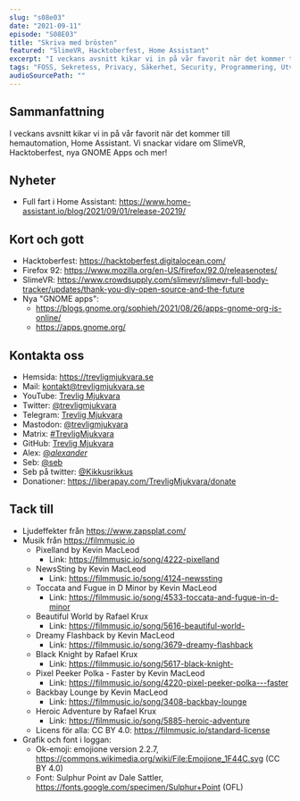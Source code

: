 ```yaml
---
slug: "s08e03"
date: "2021-09-11"
episode: "S08E03"
title: "Skriva med brösten"
featured: "SlimeVR, Hacktoberfest, Home Assistant"
excerpt: "I veckans avsnitt kikar vi in på vår favorit när det kommer till hemautomation, Home Assistant. Vi snackar vidare om SlimeVR, Hacktoberfest, nya GNOME Apps och mer!"
tags: "FOSS, Sekretess, Privacy, Säkerhet, Security, Programmering, Utveckling, Mjukvara, Technology, Linux, Open Source, Home Assistant, Hacktoberfest, Digital Ocean, SlimeVR, GNOME"
audioSourcePath: ""
---
```


## Sammanfattning

I veckans avsnitt kikar vi in på vår favorit när det kommer till hemautomation, Home Assistant. Vi snackar vidare om SlimeVR, Hacktoberfest, nya GNOME Apps och mer!

## Nyheter

- Full fart i Home Assistant: https://www.home-assistant.io/blog/2021/09/01/release-20219/

## Kort och gott

- Hacktoberfest: https://hacktoberfest.digitalocean.com/
- Firefox 92: https://www.mozilla.org/en-US/firefox/92.0/releasenotes/
- SlimeVR: https://www.crowdsupply.com/slimevr/slimevr-full-body-tracker/updates/thank-you-diy-open-source-and-the-future
- Nya "GNOME apps":
  - https://blogs.gnome.org/sophieh/2021/08/26/apps-gnome-org-is-online/
  - https://apps.gnome.org/

## Kontakta oss

- Hemsida: https://trevligmjukvara.se
- Mail: kontakt@trevligmjukvara.se
- YouTube: [Trevlig Mjukvara](https://www.youtube.com/channel/UCRVmpkj-XM6UhUCjGiL3hhQ)
- Twitter: [@trevligmjukvara](https://twitter.com/trevligmjukvara)
- Telegram: [Trevlig Mjukvara](https://t.me/trevligmjukvara)
- Mastodon: [@trevligmjukvara](https://fikaverse.club/@trevligmjukvara)
- Matrix: [#TrevligMjukvara](https://matrix.to/#/%23TrevligMjukvara:matrix.org)
- GitHub: [Trevlig Mjukvara](https://github.com/trevligmjukvara)
- Alex: [@_alexander_](https://mastodon.online/@_alexander_)
- Seb: [@seb](https://social.gelotte.dev/@seb)
- Seb på twitter: [@Kikkusrikkus](https://twitter.com/Kikkusrikkus)
- Donationer: https://liberapay.com/TrevligMjukvara/donate

## Tack till

- Ljudeffekter från https://www.zapsplat.com/
- Musik från https://filmmusic.io
  - Pixelland by Kevin MacLeod
    - Link: https://filmmusic.io/song/4222-pixelland
  - NewsSting by Kevin MacLeod
    - Link: https://filmmusic.io/song/4124-newssting
  - Toccata and Fugue in D Minor by Kevin MacLeod
    - Link: https://filmmusic.io/song/4533-toccata-and-fugue-in-d-minor
  - Beautiful World by Rafael Krux
    - Link: https://filmmusic.io/song/5616-beautiful-world-
  - Dreamy Flashback by Kevin MacLeod
    - Link: https://filmmusic.io/song/3679-dreamy-flashback
  - Black Knight by Rafael Krux
    - Link: https://filmmusic.io/song/5617-black-knight-
  - Pixel Peeker Polka - Faster by Kevin MacLeod
    - Link: https://filmmusic.io/song/4220-pixel-peeker-polka---faster
  - Backbay Lounge by Kevin MacLeod
    - Link: https://filmmusic.io/song/3408-backbay-lounge
  - Heroic Adventure by Rafael Krux
    - Link: https://filmmusic.io/song/5885-heroic-adventure
  - Licens för alla: CC BY 4.0: https://filmmusic.io/standard-license
- Grafik och font i loggan:
  - Ok-emoji: emojione version 2.2.7, https://commons.wikimedia.org/wiki/File:Emojione_1F44C.svg (CC BY 4.0)
  - Font: Sulphur Point av Dale Sattler, https://fonts.google.com/specimen/Sulphur+Point (OFL)
